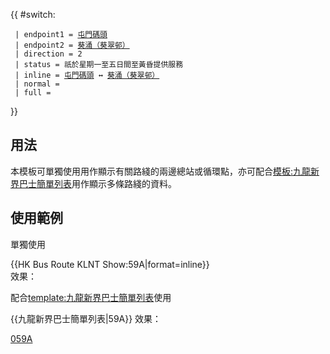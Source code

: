 {{ #switch: {{{format|}}}
  | endpoint1 = [[屯門碼頭公共運輸交匯處|屯門碼頭]]
  | endpoint2 = [[葵翠邨公共運輸交匯處|葵涌（葵翠邨）]]
  | direction = 2
  | status = 祇於星期一至五日間至黃昏提供服務
  | inline = [[屯門碼頭公共運輸交匯處|屯門碼頭]] ↔ [[葵翠邨公共運輸交匯處|葵涌（葵翠邨）]]
  | normal =
  | full =
}}<noinclude>

==用法==
本模板可單獨使用用作顯示有關路綫的兩邊總站或循環點，亦可配合[[模板:九龍新界巴士簡單列表]]用作顯示多條路綫的資料。

==使用範例==
;單獨使用
<nowiki>{{HK Bus Route KLNT Show:59A|format=inline}}</nowiki><br>
效果：{{HK Bus Route KLNT Show:59A|format=inline}}

;配合[[template:九龍新界巴士簡單列表]]使用
<nowiki>{{九龍新界巴士簡單列表|59A}}</nowiki>
效果：{{九龍新界巴士簡單列表|59A}}
[[Category:九龍巴士路線模板|059A]]</noinclude>